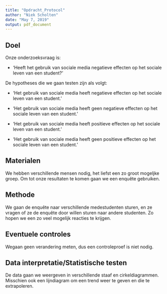 ```yaml
---
title: "Opdracht_Protocol"
author: "Niek Scholten"
date: "May 7, 2019"
output: pdf_document
---
```


## Doel
Onze onderzoeksvraag is:  

* 'Heeft het gebruik van sociale media negatieve effecten op het sociale leven van een student?'  

De hypotheses die we gaan testen zijn als volgt:  

* 'Het gebruik van sociale media heeft negatieve effecten op het sociale leven van een student.' 

* 'Het gebruik van sociale media heeft geen negatieve effecten op het sociale leven van een student.' 

* 'Het gebruik van sociale media heeft positieve effecten op het sociale leven van een student.' 

* 'Het gebruik van sociale media heeft geen positieve effecten op het sociale leven van een student.' 

## Materialen
We hebben verschillende mensen nodig, het liefst een zo groot mogeljke groep.
Om tot onze resultaten te komen gaan we een enquête gebruiken.

## Methode
We gaan de enquête naar verschillende medestudenten sturen, en ze vragen of ze de enquête door willen sturen naar andere studenten. Zo hopen we een zo veel mogelijk reacties te krijgen.

## Eventuele controles
Wegaan geen verandering meten, dus een controleproef is niet nodig.

## Data interpretatie/Statistische testen
De data gaan we weergeven in verschillende staaf en cirkeldiagrammen.
Misschien ook een lijndiagram om een trend weer te geven en die te extrapoleren.








